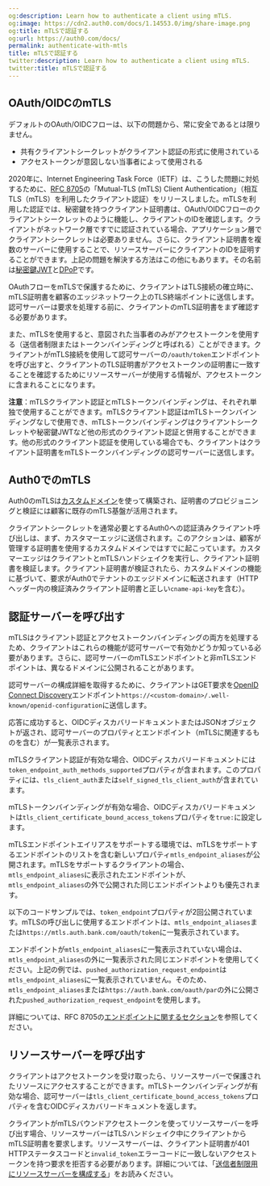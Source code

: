 ```yaml
---
og:description: Learn how to authenticate a client using mTLS.
og:image: https://cdn2.auth0.com/docs/1.14553.0/img/share-image.png
og:title: mTLSで認証する
og:url: https://auth0.com/docs/
permalink: authenticate-with-mtls
title: mTLSで認証する
twitter:description: Learn how to authenticate a client using mTLS.
twitter:title: mTLSで認証する
---
```


## OAuth/OIDCのmTLS

デフォルトのOAuth/OIDCフローは、以下の問題から、常に安全であるとは限りません。

* 共有クライアントシークレットがクライアント認証の形式に使用されている
* アクセストークンが意図しない当事者によって使用される

2020年に、Internet Engineering Task Force（IETF）は、こうした問題に対処するために、[RFC 8705](https://www.rfc-editor.org/rfc/rfc8705)の「Mutual-TLS (mTLS) Client Authentication」（相互TLS（mTLS）を利用したクライアント認証）をリリースしました。mTLSを利用した認証では、秘密鍵を持つクライアント証明書は、OAuth/OIDCフローのクライアントシークレットのように機能し、クライアントのIDを確認します。クライアントがネットワーク層ですでに認証されている場合、アプリケーション層でクライアントシークレットは必要ありません。さらに、クライアント証明書を複数のサーバーに使用することで、リソースサーバーにクライアントのIDを証明することができます。上記の問題を解決する方法はこの他にもあります。その名前は[秘密鍵JWT](/authenticate-with-private-key-jwt)と[DPoP](https://datatracker.ietf.org/doc/html/rfc9449)です。

OAuthフローをmTLSで保護するために、クライアントはTLS接続の確立時に、mTLS証明書を顧客のエッジネットワーク上のTLS終端ポイントに送信します。認可サーバーは要求を処理する前に、クライアントのmTLS証明書をまず確認する必要があります。

また、mTLSを使用すると、意図された当事者のみがアクセストークンを使用する（送信者制限またはトークンバインディングと呼ばれる）ことができます。クライアントがmTLS接続を使用して認可サーバーの`/oauth/token`エンドポイントを呼び出すと、クライアントのTLS証明書がアクセストークンの証明書に一致することを確認するためにリソースサーバーが使用する情報が、アクセストークンに含まれることになります。

**注意**：mTLSクライアント認証とmTLSトークンバインディングは、それぞれ単独で使用することができます。mTLSクライアント認証はmTLSトークンバインディングなしで使用でき、mTLSトークンバインディングはクライアントシークレットや秘密鍵JWTなど他の形式のクライアント認証と併用することができます。他の形式のクライアント認証を使用している場合でも、クライアントはクライアント証明書をmTLSトークンバインディングの認可サーバーに送信します。

## Auth0でのmTLS

Auth0のmTLSは[カスタムドメイン](/custom-domains)を使って構築され、証明書のプロビジョニングと検証には顧客に既存のmTLS基盤が活用されます。

クライアントシークレットを通常必要とするAuth0への認証済みクライアント呼び出しは、まず、カスタマーエッジに送信されます。このアクションは、顧客が管理する証明書を使用するカスタムドメインではすでに起こっています。カスタマーエッジはクライアントとmTLSハンドシェイクを実行し、クライアント証明書を検証します。クライアント証明書が検証されたら、カスタムドメインの機能に基づいて、要求がAuth0でテナントのエッジドメインに転送されます（HTTPヘッダー内の検証済みクライアント証明書と正しい`cname-api-key`を含む）。

## 認証サーバーを呼び出す

mTLSはクライアント認証とアクセストークンバインディングの両方を処理するため、クライアントはこれらの機能が認可サーバーで有効かどうか知っている必要があります。さらに、認可サーバーのmTLSエンドポイントと非mTLSエンドポイントは、異なるドメインに公開されることがあります。

認可サーバーの構成詳細を取得するために、クライアントはGET要求を[OpenID Connect Discovery](https://openid.net/specs/openid-connect-discovery-1_0.html)エンドポイント`https://<custom-domain>/.well-known/openid-configuration`に送信します。

応答に成功すると、OIDCディスカバリードキュメントまたはJSONオブジェクトが返され、認可サーバーのプロパティとエンドポイント（mTLSに関連するものを含む）が一覧表示されます。

mTLSクライアント認証が有効な場合、OIDCディスカバリードキュメントには`token_endpoint_auth_methods_supported`プロパティが含まれます。このプロパティには、`tls_client_auth`または`self_signed_tls_client_auth`が含まれています。



mTLSトークンバインディングが有効な場合、OIDCディスカバリードキュメントは`tls_client_certificate_bound_access_tokens`プロパティを`true:`に設定します。



mTLSエンドポイントエイリアスをサポートする環境では、mTLSをサポートするエンドポイントのリストを含む新しいプロパティ`mtls_endpoint_aliases`が公開されます。mTLSをサポートするクライアントの場合、`mtls_endpoint_aliases`に表示されたエンドポイントが、`mtls_endpoint_aliases`の外で公開された同じエンドポイントよりも優先されます。

以下のコードサンプルでは、`token_endpoint`プロパティが2回公開されています。mTLSの呼び出しに使用するエンドポイントは、`mtls_endpoint_aliases`または`https://mtls.auth.bank.com/oauth/token`に一覧表示されています。



エンドポイントが`mtls_endpoint_aliases`に一覧表示されていない場合は、`mtls_endpoint_aliases`の外に一覧表示された同じエンドポイントを使用してください。上記の例では、`pushed_authorization_request_endpoint`は`mtls_endpoint_aliases`に一覧表示されていません。そのため、`mtls_endpoint_aliases`または`https://auth.bank.com/oauth/par`の外に公開された`pushed_authorization_request_endpoint`を使用します。

詳細については、RFC 8705の[エンドポイントに関するセクション](https://www.rfc-editor.org/rfc/rfc8705#name-metadata-for-mutual-tls-end)を参照してください。

## リソースサーバーを呼び出す

クライアントはアクセストークンを受け取ったら、リソースサーバーで保護されたリソースにアクセスすることができます。mTLSトークンバインディングが有効な場合、認可サーバーは`tls_client_certificate_bound_access_tokens`プロパティを含むOIDCディスカバリードキュメントを返します。

クライアントがmTLSバウンドアクセストークンを使ってリソースサーバーを呼び出す場合、リソースサーバーはTLSハンドシェイク中にクライアントからmTLS証明書を要求します。リソースサーバーは、クライアント証明書が401 HTTPステータスコードと`invalid_token`エラーコードに一致しないアクセストークンを持つ要求を拒否する必要があります。詳細については、「[送信者制限用にリソースサーバーを構成する](/configure-sender-constraining/configure-resource-server-for-sender-constraining)」をお読みください。